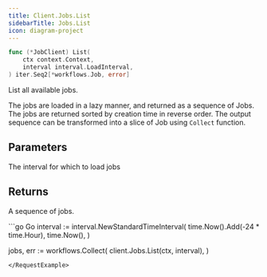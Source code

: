 ```yaml
---
title: Client.Jobs.List
sidebarTitle: Jobs.List
icon: diagram-project
---
```


```go
func (*JobClient) List(
    ctx context.Context,
    interval interval.LoadInterval,
) iter.Seq2[*workflows.Job, error]
```

List all available jobs.

The jobs are loaded in a lazy manner, and returned as a sequence of Jobs.
The jobs are returned sorted by creation time in reverse order.
The output sequence can be transformed into a slice of Job using `Collect` function.

## Parameters

<ParamField path="interval" type="interval.LoadInterval">
  The interval for which to load jobs
</ParamField>

## Returns

A sequence of jobs.

<RequestExample>
```go Go
interval := interval.NewStandardTimeInterval(
  time.Now().Add(-24 * time.Hour),
  time.Now(),
)

jobs, err := workflows.Collect(
  client.Jobs.List(ctx, interval),
)
```
</RequestExample>
